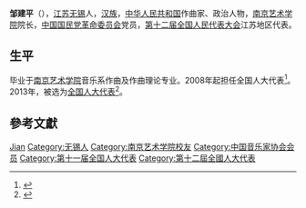 '''邹建平'''（{{bd|1955年||}}），[[江苏|江苏]][[无锡|无锡]]人，[[汉族|汉族]]，[[中华人民共和国|中华人民共和国]]作曲家、政治人物，[[南京艺术学院|南京艺术学院]]院长，[[中国国民党革命委员会|中国国民党革命委员会]]党员，[[第十二届全国人民代表大会|第十二届全国人民代表大会]]江苏地区代表。

== 生平 ==
毕业于[[南京艺术学院|南京艺术学院]]音乐系作曲及作曲理论专业。2008年起担任全国人大代表<ref>{{cite news|title=全国人大代表信息-邹建平|url= http://210.82.31.1:8084/delegate/viewDelegate.action?dbid=110755|accessdate=2013-04-05|newspaper=全国人大网|archive-url=https://web.archive.org/web/20140321053621/http://www.npc.gov.cn/delegate/viewDelegate.action?dbid=110755|archive-date=2014-03-21|dead-url=yes}}</ref>。2013年，被选为[[全国人大代表|全国人大代表]]<ref>{{cite news|title=全国人大代表信息-邹建平|url= http://210.82.31.1:8084/delegate/viewDelegate.action?dbid=120734|accessdate=2013-03-28|newspaper=全国人大网|archive-url=https://web.archive.org/web/20140321053406/http://www.npc.gov.cn/delegate/viewDelegate.action?dbid=120734|archive-date=2014-03-21|dead-url=yes}}</ref>。

== 參考文獻 ==
{{reflist}}

{{中国政治人物小作品}}
{{中国音乐家协会第七届理事会}}
{{中国音乐家协会第八届理事会}}

{{Authority control}}
{{DEFAULTSORT:Zou邹}}
[[Category:邹姓|Jian]]
[[Category:无锡人|Category:无锡人]]
[[Category:南京艺术学院校友|Category:南京艺术学院校友]]
[[Category:中国音乐家协会会员|Category:中国音乐家协会会员]]
[[Category:第十一届全国人大代表|Category:第十一届全国人大代表]]
[[Category:第十二屆全國人大代表|Category:第十二屆全國人大代表]]